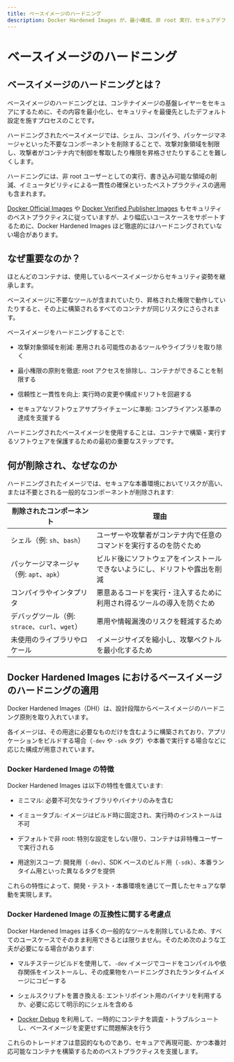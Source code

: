 ```yaml
---
title: ベースイメージのハードニング
description: Docker Hardened Images が、最小構成、非 root 実行、セキュアデフォルトの設定によりどのようにセキュリティを設計しているかを学びましょう。
---
```


# ベースイメージのハードニング

## ベースイメージのハードニングとは？

ベースイメージのハードニングとは、コンテナイメージの基盤レイヤーをセキュアにするために、その内容を最小化し、セキュリティを最優先としたデフォルト設定を施すプロセスのことです。

ハードニングされたベースイメージでは、シェル、コンパイラ、パッケージマネージャといった不要なコンポーネントを削除することで、攻撃対象領域を制限し、攻撃者がコンテナ内で制御を奪取したり権限を昇格させたりすることを難しくします。

ハードニングには、非 root ユーザーとしての実行、書き込み可能な領域の削減、イミュータビリティによる一貫性の確保といったベストプラクティスの適用も含まれます。

[Docker Official Images](https://docs.docker.com/docker-hub/image-library/trusted-content/#docker-official-images) や [Docker Verified Publisher Images](https://docs.docker.com/docker-hub/image-library/trusted-content/#verified-publisher-images) もセキュリティのベストプラクティスに従っていますが、より幅広いユースケースをサポートするために、Docker Hardened Images ほど徹底的にはハードニングされていない場合があります。

## なぜ重要なのか？

ほとんどのコンテナは、使用しているベースイメージからセキュリティ姿勢を継承します。

ベースイメージに不要なツールが含まれていたり、昇格された権限で動作していたりすると、その上に構築されるすべてのコンテナが同じリスクにさらされます。

ベースイメージをハードニングすることで:

- 攻撃対象領域を削減: 悪用される可能性のあるツールやライブラリを取り除く

- 最小権限の原則を徹底: root アクセスを排除し、コンテナができることを制限する

- 信頼性と一貫性を向上: 実行時の変更や構成ドリフトを回避する

- セキュアなソフトウェアサプライチェーンに準拠: コンプライアンス基準の達成を支援する

ハードニングされたベースイメージを使用することは、コンテナで構築・実行するソフトウェアを保護するための最初の重要なステップです。

## 何が削除され、なぜなのか

ハードニングされたイメージでは、セキュアな本番環境においてリスクが高い、または不要とされる一般的なコンポーネントが削除されます:

| 削除されたコンポーネント                      | 理由                                                           |
|-------------------------------------------|---------------------------------------------------------------|
| シェル（例: `sh`、`bash`）                   | ユーザーや攻撃者がコンテナ内で任意のコマンドを実行するのを防ぐため       |
| パッケージマネージャ（例: `apt`、`apk`）       | ビルド後にソフトウェアをインストールできないようにし、ドリフトや露出を削減 |
| コンパイラやインタプリタ                      | 悪意あるコードを実行・注入するために利用され得るツールの導入を防ぐため    |
| デバッグツール（例: `strace`、`curl`、`wget`）| 悪用や情報漏洩のリスクを軽減するため                                |
| 未使用のライブラリやロケール                   | イメージサイズを縮小し、攻撃ベクトルを最小化するため                   |

## Docker Hardened Images におけるベースイメージのハードニングの適用

Docker Hardened Images（DHI）は、設計段階からベースイメージのハードニング原則を取り入れています。

各イメージは、その用途に必要なものだけを含むように構築されており、アプリケーションをビルドする場合（`-dev` や `-sdk` タグ）や本番で実行する場合などに応じた構成が用意されています。

### Docker Hardened Image の特徴

Docker Hardened Images は以下の特性を備えています:

- ミニマル: 必要不可欠なライブラリやバイナリのみを含む

- イミュータブル: イメージはビルド時に固定され、実行時のインストールは不可

- デフォルトで非 root: 特別な設定をしない限り、コンテナは非特権ユーザーで実行される

- 用途別スコープ: 開発用（`-dev`）、SDK ベースのビルド用（`-sdk`）、本番ランタイム用といった異なるタグを提供

これらの特性によって、開発・テスト・本番環境を通じて一貫したセキュアな挙動を実現します。

### Docker Hardened Image の互換性に関する考慮点

Docker Hardened Images は多くの一般的なツールを削除しているため、すべてのユースケースでそのまま利用できるとは限りません。そのため次のような工夫が必要になる場合があります:

- マルチステージビルドを使用して、`-dev` イメージでコードをコンパイルや依存関係をインストールし、その成果物をハードニングされたランタイムイメージにコピーする

- シェルスクリプトを置き換える: エントリポイント用のバイナリを利用するか、必要に応じて明示的にシェルを含める

- [Docker Debug](https://docs.docker.com/reference/cli/docker/debug/) を利用して、一時的にコンテナを調査・トラブルシュートし、ベースイメージを変更せずに問題解決を行う

これらのトレードオフは意図的なものであり、セキュアで再現可能、かつ本番対応可能なコンテナを構築するためのベストプラクティスを支援します。
